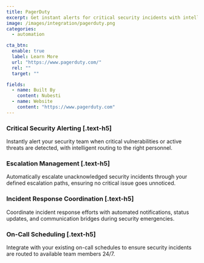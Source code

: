 ```yaml
---
title: PagerDuty
excerpt: Get instant alerts for critical security incidents with intelligent escalation and on-call management
image: /images/integration/pagerduty.png
categories:
  - automation

cta_btn:
  enable: true
  label: Learn More
  url: "https://www.pagerduty.com/"
  rel: ""
  target: ""

fields:
  - name: Built By
    content: Nubesti
  - name: Website
    content: "https://www.pagerduty.com"
---
```


<Gallery>
  <GalleryItem
    image_src="/integration/images/1.jpg"
    image_alt="example alt text"
    video_src="LXb3EKWsInQ"
    image_source="content-collection"
  />
  <GalleryItem
    width="1/2"
    image_src="/integration/images/2.jpg"
    image_alt="example alt text"
    image_source="content-collection"
  />
  <GalleryItem
    width="1/2"
    image_src="/integration/images/3.jpg"
    image_alt="example alt text"
    image_source="content-collection"
  />
</Gallery>

### Critical Security Alerting [.text-h5]

Instantly alert your security team when critical vulnerabilities or active threats are detected, with intelligent routing to the right personnel.

### Escalation Management [.text-h5]

Automatically escalate unacknowledged security incidents through your defined escalation paths, ensuring no critical issue goes unnoticed.

### Incident Response Coordination [.text-h5]

Coordinate incident response efforts with automated notifications, status updates, and communication bridges during security emergencies.

### On-Call Scheduling [.text-h5]

Integrate with your existing on-call schedules to ensure security incidents are routed to available team members 24/7.
